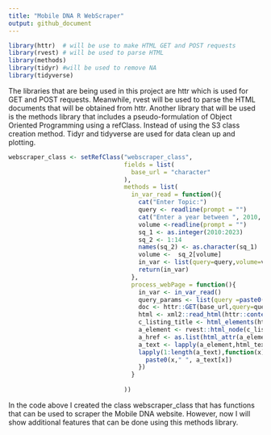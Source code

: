 ```yaml
---
title: "Mobile DNA R WebScraper"
output: github_document
---
```



```r
library(httr)  # will be use to make HTML GET and POST requests
library(rvest) # will be used to parse HTML
library(methods)
library(tidyr) #will be used to remove NA
library(tidyverse)
```
The libraries that are being used in this project are httr which is used for GET and POST requests. Meanwhile, rvest will be used to parse the HTML documents that will be obtained from httr. Another library that will be used is the methods library that includes a pseudo-formulation of Object Oriented Programming using a refClass. Instead of using the S3 class creation method. Tidyr and tidyverse are used for data clean up and plotting.


```r
webscraper_class <- setRefClass("webscraper_class",
                                fields = list(
                                  base_url = "character"
                                ),
                                methods = list(
                                  in_var_read = function(){
                                    cat("Enter Topic:")
                                    query <- readline(prompt = "")
                                    cat("Enter a year between ", 2010, " through ", 2023)
                                    volume <-readline(prompt = "")
                                    sq_1 <- as.integer(2010:2023)
                                    sq_2 <- 1:14
                                    names(sq_2) <- as.character(sq_1)
                                    volume <-  sq_2[volume]
                                    in_var <- list(query=query,volume=volume)
                                    return(in_var)
                                  },
                                  process_webPage = function(){
                                    in_var <- in_var_read()
                                    query_params <- list(query =paste0(in_var$query), volume=paste0(in_var$volume), tab="keyword")
                                    doc <- httr::GET(base_url,query=query_params)
                                    html <- xml2::read_html(httr::content(doc, "text"))
                                    c_listing_title <- html_elements(html,"h3.c-listing__title")
                                    a_element <- rvest::html_node(c_listing_title,"a")
                                    a_href <- as.list(html_attr(a_element,"href"))
                                    a_text <- lapply(a_element,html_text)
                                    lapply(1:length(a_text),function(x){
                                      paste0(x," ", a_text[x])
                                    })
                                  }
                                  
                                ))
```

In the code above I created the class webscraper_class that has functions that can be used to scraper the Mobile DNA website. However, now I will show additional features that can be done using this methods library.


